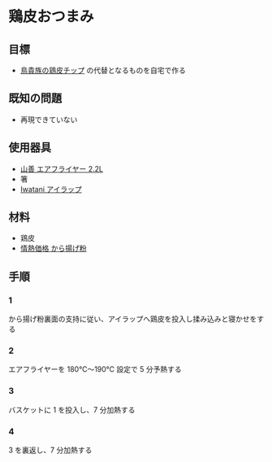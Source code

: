 # 鶏皮おつまみ

## 目標

-   [鳥貴族の鶏皮チップ](https://www.torikizoku.co.jp/menu/ippin/) の代替となるものを自宅で作る

## 既知の問題

-   再現できていない

## 使用器具

-   [山善 エアフライヤー 2.2L](https://amzn.to/40BylIA)
-   箸
-   [Iwatani アイラップ](https://amzn.to/3noMSJh)

## 材料

-   鶏皮
-   [情熱価格 から揚げ粉](https://www.donki.com/j-kakaku/product/detail.php?item=1327)

## 手順

### 1

から揚げ粉裏面の支持に従い、アイラップへ鶏皮を投入し揉み込みと寝かせをする

### 2

エアフライヤーを 180℃〜190℃ 設定で 5 分予熱する

### 3

バスケットに 1 を投入し、7 分加熱する

### 4

3 を裏返し、7 分加熱する
